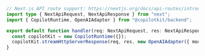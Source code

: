 
```ts 
// Next.js API route support: https://nextjs.org/docs/api-routes/introduction
import type { NextApiRequest, NextApiResponse } from "next";
import { CopilotRuntime, OpenAIAdapter } from "@copilotkit/backend";

export default function handler(req: NextApiRequest, res: NextApiResponse) {
  const copilotKit = new CopilotRuntime({});
  copilotKit.streamHttpServerResponse(req, res, new OpenAIAdapter({ model: "gpt-4o" }));
}
```
      